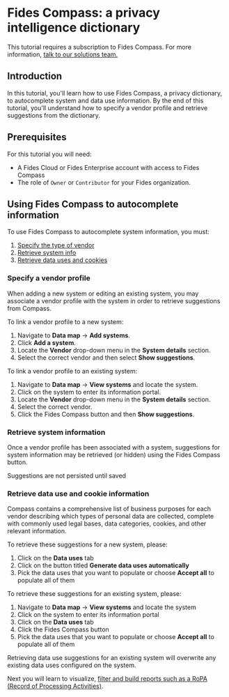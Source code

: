 
# Fides Compass: a privacy intelligence dictionary

<TutorialKey duration="4" product="Fides" topic="Data Mapping" video="true" interactive="true"/>

<Callout type="warning" emoji="⚠️"> This tutorial requires a subscription to Fides Compass. For more information, [talk to our solutions team.](https://ethyca.com/book-demo?utm_source=docs-site) </Callout>

## Introduction
In this tutorial, you'll learn how to use Fides Compass, a privacy dictionary, to autocomplete system and data use information. By the end of this tutorial, you'll understand how to specify a vendor profile and retrieve suggestions from the dictionary. 

## Prerequisites

For this tutorial you will need:

* A Fides Cloud or Fides Enterprise account with access to Fides Compass
* The role of `Owner` or `Contributor` for your Fides organization.
                          
## Using Fides Compass to autocomplete information
To use Fides Compass to autocomplete system information, you must:
1. [Specify the type of vendor](#specify-a-vendor-profile)
2. [Retrieve system info](#retrieve-system-information)
3. [Retrieve data uses and cookies](#retrieve-data-use-and-cookie-information)


### Specify a vendor profile
When adding a new system or editing an existing system, you may associate a vendor profile with the system in order to retrieve suggestions from Compass.

To link a vendor profile to a new system:
1. Navigate to **Data map** → **Add systems**.
2. Click **Add a system**.
3. Locate the **Vendor** drop-down menu in the **System details** section.
4. Select the correct vendor and then select **Show suggestions**.

<Screenshot img="/assets/img/tutorials/data-mapping-dictionary-add-system.gif" description="Use dictionary when adding system" />


To link a vendor profile to an existing system:
1. Navigate to **Data map** → **View systems** and locate the system.
2. Click on the system to enter its information portal.
3. Locate the **Vendor** drop-down menu in the **System details** section.
4. Select the correct vendor.
5. Click the Fides Compass button and then **Show suggestions**.

<Screenshot img="/assets/img/tutorials/data-mapping-dictionary-update-systems.gif" description="Use dictionary when updating systems" />

### Retrieve system information
Once a vendor profile has been associated with a system, suggestions for system information may be retrieved (or hidden) using the Fides Compass button. 

<Callout emoji="" type="info">Suggestions are not persisted until saved</Callout>

<Screenshot img="/assets/img/tutorials/data-mapping-dictionary-update-systems.gif" description="Use dictionary when updating systems" />

### Retrieve data use and cookie information
Compass contains a comprehensive list of business purposes for each vendor describing which types of personal data are collected, complete with commonly used legal bases, data categories, cookies, and other relevant information. 

To retrieve these suggestions for a new system, please:

1. Click on the **Data uses** tab
2. Click on the button titled **Generate data uses automatically**
3. Pick the data uses that you want to populate or choose **Accept all** to populate all of them

<Screenshot img="/assets/img/tutorials/data-mapping-dictionary-add-data-uses.gif" description="Add data uses" />

To retrieve these suggestions for an existing system, please:
1. Navigate to **Data map** → **View systems** and locate the system
2. Click on the system to enter its information portal
3. Click on the **Data uses** tab
4. Click the Fides Compass button
5. Pick the data uses that you want to populate or choose **Accept all** to populate all of them


<Callout emoji="" type="warning">Retrieving data use suggestions for an existing system will overwrite any existing data uses configured on the system.</Callout>

<Screenshot img="/assets/img/tutorials/data-mapping-dictionary-data-uses-override.gif" description="Add data uses" />


Next you will learn to visualize, [filter and build reports such as a RoPA (Record of Processing Activities)](/tutorials/data-mapping-reports).

